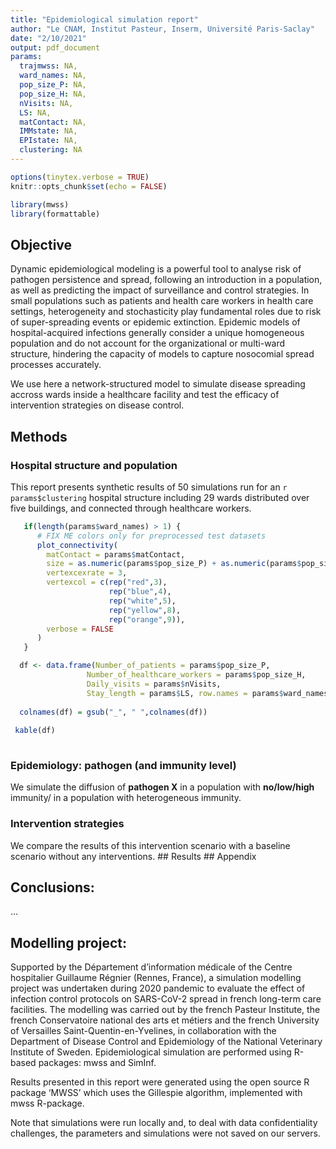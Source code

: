 ```yaml
---
title: "Epidemiological simulation report"
author: "Le CNAM, Institut Pasteur, Inserm, Université Paris-Saclay"
date: "2/10/2021"
output: pdf_document
params:
  trajmwss: NA,
  ward_names: NA,
  pop_size_P: NA,
  pop_size_H: NA,
  nVisits: NA,
  LS: NA,
  matContact: NA,
  IMMstate: NA,
  EPIstate: NA,
  clustering: NA
---
```



```r
options(tinytex.verbose = TRUE)
knitr::opts_chunk$set(echo = FALSE)
```

```r
library(mwss)
library(formattable)
```

## Objective
Dynamic epidemiological modeling is a powerful tool to analyse risk of pathogen persistence and spread, following an introduction in a population, as well as predicting the impact of surveillance and control strategies. In small populations such as patients and health care workers in health care settings, heterogeneity and stochasticity play fundamental roles due to risk of super-spreading events or epidemic extinction. Epidemic models of hospital-acquired infections generally consider a unique homogeneous population and do not account for the organizational or multi-ward structure, hindering the capacity of models to capture nosocomial spread processes accurately.

We use here a network-structured model to simulate disease spreading accross wards inside a healthcare facility and test the efficacy of intervention strategies on disease control.

## Methods
### Hospital structure and population
This report presents synthetic results of 50 simulations run for an ``r params$clustering`` hospital structure including 29 wards distributed over five buildings, and connected through healthcare workers.

<!-- Plots: 1. connectivity plot for the newtork of wards // 2. Population size (patients, HCWs) -->
```r
   if(length(params$ward_names) > 1) {
      # FIX ME colors only for preprocessed test datasets
      plot_connectivity(
        matContact = params$matContact,
        size = as.numeric(params$pop_size_P) + as.numeric(params$pop_size_H),
        vertexcexrate = 3,
        vertexcol = c(rep("red",3),
                      rep("blue",4),
                      rep("white",5),
                      rep("yellow",8),
                      rep("orange",9)),
        verbose = FALSE
      )
   }

  df <- data.frame(Number_of_patients = params$pop_size_P,
                 Number_of_healthcare_workers = params$pop_size_H,
                 Daily_visits = params$nVisits,
                 Stay_length = params$LS, row.names = params$ward_names)
  
  colnames(df) = gsub("_", " ",colnames(df))
  
 kable(df)
                  
```

### Epidemiology: pathogen (and immunity level)
We simulate the diffusion of **pathogen X** in a population with **no/low/high** immunity/ in a population with heterogeneous immunity.

<!-- A couple of key parameters to include: -->
<!-- 1. Baseline transmissible (R0) -->
<!-- 2. Severity (probability of developing (severe) symptoms) -->
<!-- 3. Fraction of HCW and PATIENTS with low/high immunity. -->
### Intervention strategies
<!-- A quick recap of the interventions assumed.  -->
<!-- 1. confinement/contact restriction to detected patients -->
<!-- 2. implementation of a screening area at patient admission including contact restriction/clinical examination/test -->
<!-- 3. screening of patients by implementation of tests on a random subset of patient population at regular intervals -->
<!-- 4. screening of healthcare workers by implementation of tests on a random subset of healthcare worker population at regular intervals -->
We compare the results of this intervention scenario with a baseline scenario without any interventions.
## Results
<!-- All plots from the simple version app. -->
<!-- ## Limitations -->
<!-- To discuss. -->
## Appendix
<!-- Full table with parameters. -->

## Conclusions:
…

## Modelling project:
Supported by the Département d’information médicale of the Centre hospitalier Guillaume Régnier (Rennes, France), a simulation modelling project was undertaken during 2020 pandemic to evaluate the effect of infection control protocols on SARS-CoV-2 spread in french long-term care facilities. The modelling was carried out by the french Pasteur Institute, the french Conservatoire national des arts et métiers and the french University of Versailles Saint-Quentin-en-Yvelines, in collaboration with the Department of Disease Control and Epidemiology of the National Veterinary Institute of Sweden. Epidemiological simulation are performed using R-based packages: mwss and SimInf.


Results presented in this report were generated using the open source R package ‘MWSS’ which uses the Gillespie algorithm, implemented with mwss R-package.

Note that simulations were run locally and, to deal with data confidentiality challenges, the parameters and simulations were not saved on our servers.
